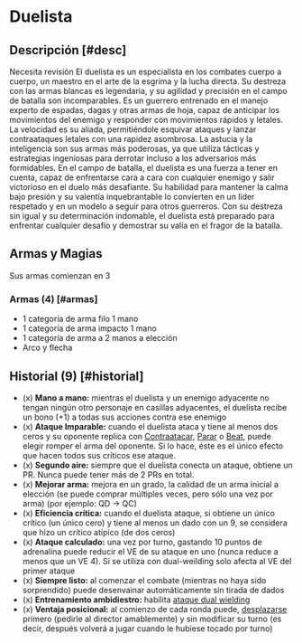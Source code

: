 
# Duelista

<Bleed>
  <Screenshot src={duelistPic} alt="placeholder" full />
</Bleed>

## Descripción [#desc]

<Callout type="warning" emoji="🔎">
  Necesita revisión
</Callout>
El duelista es un especialista en los combates cuerpo a cuerpo, un maestro en el
arte de la esgrima y la lucha directa. Su destreza con las armas blancas es legendaria,
y su agilidad y precisión en el campo de batalla son incomparables. Es un guerrero
entrenado en el manejo experto de espadas, dagas y otras armas de hoja, capaz de
anticipar los movimientos del enemigo y responder con movimientos rápidos y letales.
La velocidad es su aliada, permitiéndole esquivar ataques y lanzar contraataques
letales con una rapidez asombrosa. La astucia y la inteligencia son sus armas más
poderosas, ya que utiliza tácticas y estrategias ingeniosas para derrotar incluso
a los adversarios más formidables. En el campo de batalla, el duelista es una fuerza
a tener en cuenta, capaz de enfrentarse cara a cara con cualquier enemigo y salir
victorioso en el duelo más desafiante. Su habilidad para mantener la calma bajo presión
y su valentía inquebrantable lo convierten en un líder respetado y en un modelo a
seguir para otros guerreros. Con su destreza sin igual y su determinación indomable,
el duelista está preparado para enfrentar cualquier desafío y demostrar su valía
en el fragor de la batalla.

## Armas y Magias

Sus armas comienzan en 3

### Armas (4) [#armas]

- 1 categoría de arma filo 1 mano
- 1 categoría de arma impacto 1 mano
- 1 categoría de arma a 2 manos a elección
- Arco y flecha

## Historial (9) [#historial]

- (x) **Mano a mano:** <Pill type="p"/> mientras el duelista y un enemigo adyacente no tengan ningún otro personaje en casillas adyacentes, el duelista recibe un bono (+1) a todas sus acciones contra ese enemigo
- (x) **Ataque Imparable:** <Pill type="s"/> cuando el duelista ataca y tiene al menos dos ceros y su oponente replica con [Contraatacar](/docs/ruling-combat/05#5-1), [Parar](/docs/ruling-combat/05#5-2) o [Beat](/docs/ruling-combat/05#5-7), puede elegir romper el arma del oponente. Si lo hace, éste es el único efecto que hacen todos sus críticos ese ataque. 
- (x) **Segundo aire:** <Pill type="p"/> siempre que el duelista conecta un ataque, obtiene un PR. Nunca puede tener más de 2 PRs en total.
- (x) **Mejorar arma:** <Pill type="u"/> mejora en un grado, la calidad de un arma inicial a elección (se puede comprar múltiples veces, pero sólo una vez por arma) (por ejemplo: QD -> QC)
- (x) **Eficiencia crítica:** <Pill type="p"/> cuando el duelista ataque, si obtiene un único crítico (un único cero) y tiene al menos un dado con un 9, se considera que hizo un crítico atípico (de dos ceros)
- (x) **Ataque calculado:** <Pill type="s"/> una vez por turno, gastando 10 puntos de adrenalina puede reducir el VE de su ataque en uno (nunca reduce a menos que un VE 4). Si se utiliza con dual-weilding solo afecta al VE del primer ataque
- (x) **Siempre listo:** <Pill type="c"/> al comenzar el combate (mientras no haya sido sorprendido) puede desenvainar automáticamente sin tirada de dados
- (x) **Entrenamiento ambidiestro:** <Pill type="u"/> habilita [ataque dual wielding](/docs/ruling-combat/04#4-5)
- (x) **Ventaja posicional:** <Pill type="s"/> al comienzo de cada ronda puede, [desplazarse](/docs/ruling-combat/03#3-1) primero (pedirle al director amablemente) y sin modificar su turno (es decir, después volverá a jugar cuando le hubiese tocado por turno)

